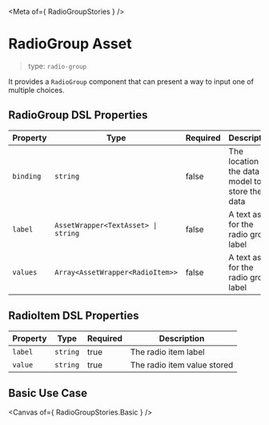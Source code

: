 
<Meta of={ RadioGroupStories } />

# RadioGroup Asset

> type: `radio-group`

It provides a `RadioGroup` component that can present a way to input one of multiple choices.

## RadioGroup DSL Properties

| Property | Type | Required | Description |
| --- | --- | --- | --- |
| `binding` | `string` | false | The location in the data-model to store the data |
| `label` | `AssetWrapper<TextAsset> \| string` | false | A text asset for the radio group label |
| `values` | `Array<AssetWrapper<RadioItem>>` | false | A text asset for the radio group label |

## RadioItem DSL Properties

| Property | Type | Required | Description |
| --- | --- | --- | --- |
| `label` | `string` | true | The radio item label |
| `value` | `string` | true | The radio item value stored |

## Basic Use Case

<Canvas of={ RadioGroupStories.Basic } />
